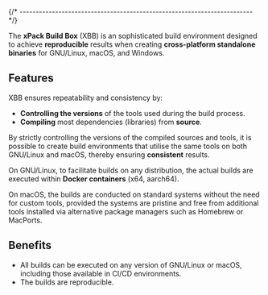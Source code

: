 

{/* ------------------------------------------------------------------------ */}

The **xPack Build Box** (XBB) is an sophisticated build environment designed to achieve **reproducible** results when creating **cross-platform standalone binaries** for GNU/Linux, macOS, and Windows.

## Features

XBB ensures repeatability and consistency by:

- **Controlling the versions** of the tools used during the build process.
- **Compiling** most dependencies (libraries) from **source**.

By strictly controlling the versions of the compiled sources and tools, it is possible to create build environments that utilise the same tools on both GNU/Linux and macOS, thereby ensuring **consistent** results.

On GNU/Linux, to facilitate builds on any distribution, the actual builds are executed within **Docker containers** (x64, aarch64).

On macOS, the builds are conducted on standard systems without the need for custom tools, provided the systems are pristine and free from additional tools installed via alternative package managers such as Homebrew or MacPorts.

## Benefits

- All builds can be executed on any version of GNU/Linux or macOS, including those available in CI/CD environments.
- The builds are reproducible.
